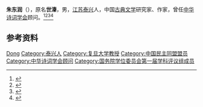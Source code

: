 '''朱东润'''（{{bd|1896年||1988年|}}），原名'''世溱'''，男，[[江苏|江苏]][[泰兴|泰兴]]人，中国[[古典文学|古典文学]]研究家、作家，曾任[[中华诗词学会|中华诗词学会]]顾问。<ref>{{Cite book|title=20世纪中华人物名字号辞典|author=周家珍编著|publisher=法律出版社|year=2000|isbn=9787503628320|location=北京|pages=}}</ref><ref>{{Cite book|title=上海大辞典 • 下册|author=王荣华主编|publisher=上海辞书出版社|year=2013|isbn=|location=上海|pages=}}</ref><ref>{{Cite book|title=当代诗词家大辞典|author=丁永淮主编; 黄才钦, 熊文祥, 吴健中等副主编|publisher=华中师范大学出版社|year=1996|isbn=|location=武汉|pages=}}</ref><ref>{{Cite book|title=宋词大辞典|author=张高宽, 王玉哲, 王连生等主编|publisher=辽宁人民出版社|year=1990|isbn=|location=沈阳|pages=}}</ref>

== 参考资料 ==
{{reflist}}

{{国务院学位委员会第一届学科评议组/文学}}
{{Navboxes
| title  = 朱东润在[[中华诗词学会|中华诗词学会]]的职务
| list1  =
{{中华诗词学会第一届理事会}}
}}

{{Authority control}}
{{DEFAULTSORT:Zhu朱}}
[[Category:朱姓|Dong]]
[[Category:泰兴人|Category:泰兴人]]
[[Category:复旦大学教授|Category:复旦大学教授]]
[[Category:中国民主同盟盟员|Category:中国民主同盟盟员]]
[[Category:中华诗词学会顾问|Category:中华诗词学会顾问]]
[[Category:国务院学位委员会第一届学科评议组成员|Category:国务院学位委员会第一届学科评议组成员]]

{{中国人物小作品}}